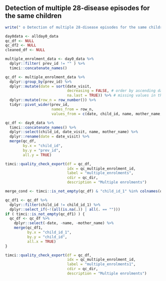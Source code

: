 \newpage

## Detection of multiple 28-disease episodes for the same children

```r
write(" o Detection of multiple 28-disease episodes for the same children", stderr())
```

```r
day0data <- allday0_data
qc_df <- NULL
qc_df2 <- NULL
cleaned_df <- NULL
```

```r
multiple_enrolment_data <- day0_data %>%
  dplyr::filter( prev_id != "" ) %>%
  timci::concatenate_names()
```

```r
qc_df <- multiple_enrolment_data %>%
  dplyr::group_by(prev_id) %>% 
  dplyr::mutate(date = sort(date_visit,
                            decreasing = FALSE, # order by ascending dates
                            na.last = TRUE)) %>% # missing values in the data are put last
  dplyr::mutate(row_n = row_number()) %>%
  tidyr::pivot_wider(prev_id,
                     names_from = row_n,
                     values_from = c(date, child_id, name, mother_name, uuid))
```

```r
qc_df <- day0_data %>%
  timci::concatenate_names() %>%
  dplyr::select(child_id, date_visit, name, mother_name) %>%
  dplyr::rename(date = date_visit) %>% 
  merge(qc_df,
        by.x = "child_id",
        by.y = "prev_id",
        all.y = TRUE)
```

```r
timci::quality_check_export(df = qc_df,
                            idx = qc_multiple_enrolment_id,
                            label = "multiple_enrolments",
                            cdir = qc_dir,
                            description = "Multiple enrolments")
```

```r
merge_cond <- timci::is_not_empty(qc_df) & "child_id_1" %in% colnames(qc_df)
```

```r
qc_df1 <- qc_df %>% 
  dplyr::filter(child_id != child_id_1) %>%
  dplyr::select_if(~!(all(is.na(.)) | all(. == "")))
if ( timci::is_not_empty(qc_df1) ) {
  qc_df <- qc_df %>%
    dplyr::select(-date, -name, -mother_name) %>% 
    merge(qc_df1,
          by.x = "child_id_1",
          by.y = "child_id",
          all.x = TRUE)
}
```

```r
timci::quality_check_export(df = qc_df,
                            idx = qc_multiple_enrolment_id,
                            label = "multiple_enrolments1",
                            cdir = qc_dir,
                            description = "Multiple enrolments")
```
